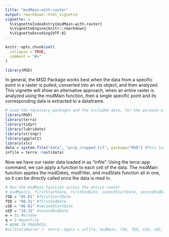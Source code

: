 ```yaml
---
title: "msdMain-with-raster"
output: rmarkdown::html_vignette
vignette: >
  %\VignetteIndexEntry{msdMain-with-raster}
  %\VignetteEngine{knitr::rmarkdown}
  %\VignetteEncoding{UTF-8}
---
```


```r
knitr::opts_chunk$set(
  collapse = TRUE,
  comment = "#>"
)
```

```r
library(MSD)
```

In general, the MSD Package works best when the data from a specific point in a raster is pulled, converted into an xts object, and then analyzed. This vignette will show an alternative approach, when an entire raster is analyzed using the msdMain function, then a single specific point and its corresponding data is extracted to a dataframe.

```r
# Load the necessary packages and the included data, for the purpose of demonstration
library(MSD)
library(terra)
library(tidyr)
library(lubridate)
library(stringr)
library(ggplot2)
library(xts)
data = system.file("data", "prcp_cropped.tif", package="MSD") #This loads the data included in the package, but you would attach your own
infile = terra::rast(data)
```

Now we have our raster data loaded in as "infile". Using the terra::app command, we can apply a function to each cell of the data. The msdMain function applies the msdDates, msdFilter, and msdStats function all in one, so it can be directly called once the data is read in.

```r
# Run the msdMain function across the entire raster
# msdMain(x, firstStartDate, firstEndDate, secondStartDate, secondEndDate, window, quantity, timeVector)
fSD = "05-01" #firstStartDate
fED = "08-31" #firstEndDate
sSD = "06-01" #secondStartDate
sED = "10-31" #secondEndDate
w = 31 #window
q = 2 #quantity
# WORK IN PROGRESS
#allStatsRaster <- terra::app(x = infile, msdMain, fSD, fED, sSD, sED, w, q)
```

